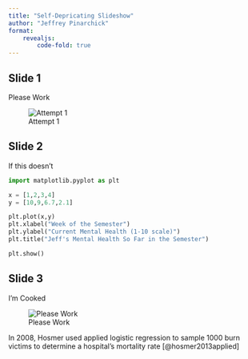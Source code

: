 ```yaml
---
title: "Self-Depricating Slideshow"
author: "Jeffrey Pinarchick"
format: 
    revealjs:
        code-fold: true
---
```




## Slide 1
Please Work

![Attempt 1](images/download.png)


## Slide 2
If this doesn't
```python
import matplotlib.pyplot as plt 

x = [1,2,3,4]
y = [10,9,6.7,2.1]

plt.plot(x,y)
plt.xlabel("Week of the Semester")
plt.ylabel("Current Mental Health (1-10 scale)")
plt.title("Jeff's Mental Health So Far in the Semester")

plt.show()
```
## Slide 3
I'm Cooked

![Please Work](images/9jetr1.png)

In 2008, Hosmer used applied logistic regression to sample 1000 burn victims to determine a hospital's mortality rate [@hosmer2013applied]
